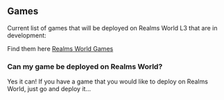 ## Games

Current list of games that will be deployed on Realms World L3 that are in development:

Find them here [Realms World Games](https://realms.world/games)

### Can my game be deployed on Realms World?

Yes it can! If you have a game that you would like to deploy on Realms World, just go and deploy it...